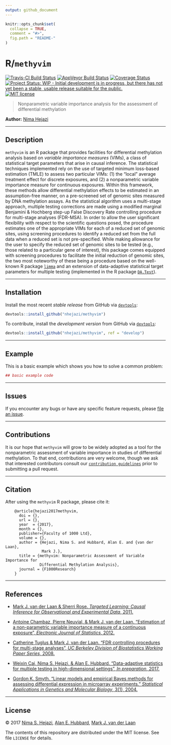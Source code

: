 ```yaml
---
output: github_document
---
```


<!-- README.md is generated from README.Rmd. Please edit that file -->

```r
knitr::opts_chunk$set(
  collapse = TRUE,
  comment = "#>",
  fig.path = "README-"
)
```

# R/`methyvim`

[![Travis-CI Build Status](https://travis-ci.org/nhejazi/methyvim.svg?branch=master)](https://travis-ci.org/nhejazi/methyvim)
[![AppVeyor Build  Status](https://ci.appveyor.com/api/projects/status/github/nhejazi/methyvim?branch=master&svg=true)](https://ci.appveyor.com/project/nhejazi/methyvim)
[![Coverage Status](https://img.shields.io/codecov/c/github/nhejazi/methyvim/master.svg)](https://codecov.io/github/nhejazi/methyvim?branch=master)
[![Project Status: WIP - Initial development is in progress, but there has not yet been a stable, usable release suitable for the public.](http://www.repostatus.org/badges/latest/wip.svg)](http://www.repostatus.org/#wip)
[![MIT license](http://img.shields.io/badge/license-MIT-brightgreen.svg)](http://opensource.org/licenses/MIT)

> Nonparametric variable importance analysis for the assessment of differential
> methylation

__Author:__ [Nima Hejazi](http://nimahejazi.org)

---

## Description

`methyvim` is an R package that provides facilities for differential methylation
analysis based on _variable importance measures_ (VIMs), a class of statistical
target parameters that arise in causal inference. The statistical techniques
implemented rely on the use of targeted minimum loss-based estimation (TMLE) to
assess two particular VIMs: (1) the "local" average treatment effect for
discrete exposures, and (2) a nonparametric variable importance measure for
continuous exposures. Within this framework, these methods allow differential
methylation effects to be estimated in an assumption-free manner, on a
pre-screened set of genomic sites measured by DNA methylation assays. As the
statistical algorithm uses a multi-stage approach, multiple testing corrections
are made using a modified marginal Benjamini & Hochberg step-up False Discovery
Rate controlling procedure for multi-stage analyses (FDR-MSA). In order to allow
the user significant flexibility with respect to the scientific questions posed,
the procedure estimates one of the appropriate VIMs for each of a reduced set of
genomic sites, using screening procedures to identify a reduced set from the
full data when a reduced set is not pre-specified. While making allowance for
the user to specify the reduced set of genomic sites to be tested (e.g., those
related to a particular gene of interest), this package comes equipped with
screening procedures to facilitate the initial reduction of genomic sites, the
two most noteworthy of these being a procedure based on the well-known R package
[`limma`](https://bioconductor.org/packages/release/bioc/html/limma.html) and an
extension of data-adaptive statistical target parameters for multiple testing
(implemented in the R package
[`DA.Test`](https://github.com/wilsoncai1992/data.adapt.multi.test)).

---

## Installation

<!--
For standard use, install from [Bioconductor](https://bioconductor.org):
```r
source("https://bioconductor.org/biocLite.R")
biocLite("methyvim")
```
-->

Install the most recent _stable release_ from GitHub via
[`devtools`](https://www.rstudio.com/products/rpackages/devtools/):

```r
devtools::install_github("nhejazi/methyvim")
```

To contribute, install the _development version_ from GitHub via
[`devtools`](https://www.rstudio.com/products/rpackages/devtools/):

```r
devtools::install_github("nhejazi/methyvim", ref = "develop")
```

---

## Example

This is a basic example which shows you how to solve a common problem:

```r
## basic example code
```

---

## Issues

If you encounter any bugs or have any specific feature requests, please [file an
issue](https://github.com/nhejazi/methyvim/issues).

---

## Contributions

It is our hope that `methyvim` will grow to be widely adopted as a tool for the
nonparametric assessment of variable importance in studies of differential
methylation. To that end, contributions are very welcome, though we ask that
interested contributors consult our [`contribution
guidelines`](https://github.com/nhejazi/methyvim/blob/master/CONTRIBUTING.md)
prior to submitting a pull request.

---

## Citation

After using the `methyvim` R package, please cite it:

        @article{hejazi2017methyvim,
          doi = {},
          url = {},
          year  = {2017},
          month = {},
          publisher={Faculty of 1000 Ltd},
          volume = {},
          author = {Hejazi, Nima S. and Hubbard, Alan E. and {van der Laan},
                    Mark J.},
          title = {methyvim: Nonparametric Assessment of Variable Importance for
                   Differential Methylation Analysis},
          journal = {F1000Research}
        }

---

## References

* [Mark J. van der Laan & Sherri Rose. _Targeted Learning: Causal Inference for
    Observational and Experimental Data_,
    2011.](http://www.targetedlearningbook.com)

* [Antoine Chambaz, Pierre Neuvial, & Mark J. van der Laan. "Estimation of a
    non-parametric variable importance measure of a continuous exposure",
    _Electronic Journal of Statistics_,
    2012.](http://www.math-info.univ-paris5.fr/~chambaz/Papiers/chambazNeuvialvanderLaan_EJS2012.pdf)

* [Catherine Tuglus & Mark J. van der Laan. "FDR controlling procedures for
    multi-stage analyses", _UC Berkeley Division of Biostatistics Working
    Paper Series_, 2008.](http://biostats.bepress.com/ucbbiostat/paper239/)

* [Weixin Cai, Nima S. Hejazi, & Alan E. Hubbard. "Data-adaptive statistics for
    multiple testing in high-dimensional settings", _In preparation_,
    2017.](https://www.overleaf.com/5660573pjjrxh#/25678897/)

* [Gordon K. Smyth. "Linear models and empirical Bayes methods for assessing
    differential expression in microarray experiments." _Statistical
    Applications in Genetics and Molecular Biology_, 3(1),
    2004.](http://www.statsci.org/smyth/pubs/ebayes.pdf)

---

## License

&copy; 2017 [Nima S. Hejazi](http://nimahejazi.org), [Alan E.
Hubbard](http://sph.berkeley.edu/alan-hubbard), [Mark J. van der
Laan](https://www.stat.berkeley.edu/~laan/)

The contents of this repository are distributed under the MIT license. See file
`LICENSE` for details.
